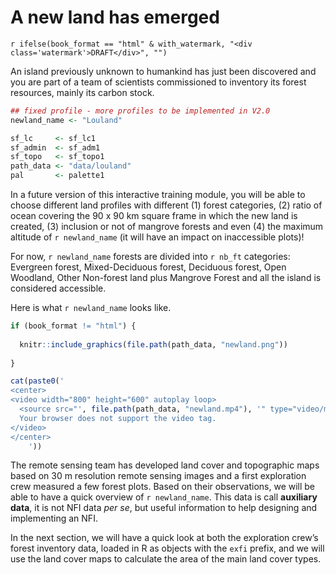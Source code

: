 
\newpage

# A new land has emerged {#newland}

`r ifelse(book_format == "html" & with_watermark, "<div class='watermark'>DRAFT</div>", "")`

An island previously unknown to humankind has just been discovered and you are part of a team of scientists commissioned to inventory its forest resources, mainly its carbon stock.

```r

## fixed profile - more profiles to be implemented in V2.0
newland_name <- "Louland"

sf_lc     <- sf_lc1
sf_admin  <- sf_adm1
sf_topo   <- sf_topo1
path_data <- "data/louland"
pal       <- palette1
``` 

::::::{.infobox data-latex=""}

In a future version of this interactive training module, you will be able to choose different land profiles with different (1) forest categories, (2) ratio of ocean covering the 90 x 90 km square frame in which the new land is created, (3) inclusion or not of mangrove forests and even (4) the maximum altitude of ```r newland_name``` (it will have an impact on inaccessible plots)!

For now, ```r newland_name``` forests are divided into ```r nb_ft``` categories: Evergreen forest, Mixed-Deciduous forest, Deciduous forest, Open Woodland, Other Non-forest land plus Mangrove Forest and all the island is considered accessible.

::::::


Here is what ```r newland_name``` looks like.


```r

if (book_format != "html") {
  
  knitr::include_graphics(file.path(path_data, "newland.png"))
  
} 

```


```r

cat(paste0('
<center>
<video width="800" height="600" autoplay loop>
  <source src="', file.path(path_data, "newland.mp4"), '" type="video/mp4">
  Your browser does not support the video tag.
</video>
</center>
    '))

```


The remote sensing team has developed land cover and topographic maps based on 30 m resolution remote sensing images and a first exploration crew measured a few forest plots. Based on their observations, we will be able to have a quick overview of ```r newland_name```. This data is call **auxiliary data**, it is not NFI data *per se*, but useful information to help designing and implementing an NFI.

In the next section, we will have a quick look at both the exploration crew's forest inventory data, loaded in R as objects with the `exfi` prefix, and we will use the land cover maps to calculate the area of the main land cover types.

\  
